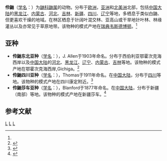 {{Speciesbox 
| taxon = Mustela nivalis
| image = Mustela nivalis -British Wildlife Centre-4.jpg
| image_caption = 警惕的伶鼬
| status = LC | status_system = IUCN3.1
| status_ref = <ref name=iucn>{{IUCN2008|assessors=Tikhonov, A., Cavallini, P., Maran, T., Kranz, A., Herrero, J., Giannatos, G., Stubbe, M., Conroy, J., Kryštufek, B., Abramov, A., Wozencraft, C., Reid, F. & McDonald, R.|year=2008|id=14021|title=Mustela nivalis|downloaded=2009-3-21}}</ref>
| authority = ([[卡尔·林奈|Linnaeus]], 1766)<ref name='id469'>{{cite web| url =http://www.bioinfo.cn/db05/BjdwSpecies.php?action=view&id=469| title =伶鼬| work =《中国动物物种编目数据库》| publisher =中国科学院微生物研究所| author =中国科学院动物研究所| accessdate =2009-03-27| deadurl =yes| archiveurl =https://web.archive.org/web/20160305044022/http://www.bioinfo.cn/db05/BjdwSpecies.php?action=view&id=469| archivedate =2016-03-05}}</ref>
| range_map = Mapa Mustela nivalis.png
| range_map_width = 250px
}}

'''伶鼬'''（[[学名|学名]]：{{lang|la|''Mustela nivalis''}}）为[[鼬科|鼬科]][[鼬属|鼬属]]的动物。分布于[[欧洲|欧洲]]，[[亚洲|亚洲]]和[[北美洲|北美洲]]北部，包括[[中国大陆|中国大陆]]的[[黑龙江|黑龙江]]、[[内蒙古|内蒙古]]、[[河北|河北]]、[[吉林|吉林]]、[[新疆|新疆]]、[[四川|四川]]、[[辽宁|辽宁]]等地，多栖息于类似白鼬、但更喜欢干燥的地域。在林区栖息于针阔叶混交林、亚高山或干旱地针叶林、林缘灌丛以及亦常见于草原地带。该物种的模式产地在[[瑞典|瑞典]][[韦斯德博顿|韦斯德博顿]]。<ref name='id469'/>

== 亚种 ==
* '''伶鼬东北亚种'''（[[学名|学名]]：{{lang|la|''Mustela nivalis pygmaea''}}），J. Allen于1903年命名。分布于西伯利亚鄂霍次克海西岸以及[[中国大陆|中国大陆]]的[[河北|河北]]、[[黑龙江|黑龙江]]、[[辽宁|辽宁]]、[[内蒙古|内蒙古]]、[[吉林|吉林]]等地。该物种的模式产地在鄂霍次克海西岸,Gichiga。<ref name='id470'>{{cite web| url =http://www.bioinfo.cn/db05/BjdwSpecies.php?action=view&id=470| title =伶鼬东北亚种| work =《中国动物物种编目数据库》| publisher =中国科学院微生物研究所| author =中国科学院动物研究所| accessdate =2009-03-27| deadurl =yes| archiveurl =https://web.archive.org/web/20160305074449/http://www.bioinfo.cn/db05/BjdwSpecies.php?action=view&id=470| archivedate =2016-03-05}}</ref>
* '''伶鼬四川亚种'''（[[学名|学名]]：{{lang|la|''Mustela nivalis russelliana''}}），Thomas于1911年命名。在[[中国大陆|中国大陆]]，分布于[[四川|四川]]等地。该物种的模式产地在四川康定附近。<ref name='id471'>{{cite web| url =http://www.bioinfo.cn/db05/BjdwSpecies.php?action=view&id=471| title =伶鼬四川亚种| work =《中国动物物种编目数据库》| publisher =中国科学院微生物研究所| author =中国科学院动物研究所| accessdate =2009-03-27| deadurl =yes| archiveurl =https://web.archive.org/web/20160305031629/http://www.bioinfo.cn/db05/BjdwSpecies.php?action=view&id=471| archivedate =2016-03-05}}</ref>
* '''伶鼬莎车亚种'''（[[学名|学名]]：{{lang|la|''Mustela nivalis stoliczkana''}}），Blanford于1877年命名。在[[中国大陆|中国大陆]]，分布于新疆（南部）等地。该物种的模式产地在新疆莎车。<ref name='id472'>{{cite web| url =http://www.bioinfo.cn/db05/BjdwSpecies.php?action=view&id=472| title =伶鼬莎车亚种| work =《中国动物物种编目数据库》| publisher =中国科学院微生物研究所| author =中国科学院动物研究所| accessdate =2009-03-27| deadurl =yes| archiveurl =https://web.archive.org/web/20160305063830/http://www.bioinfo.cn/db05/BjdwSpecies.php?action=view&id=472| archivedate =2016-03-05}}</ref>

== 参考文献 ==
{{reflist}}
{{Taxonbar|from=Q25311}}

[[Category:IUCN红色名录无危物种|L]]
[[Category:鼬属|L]]
[[Category:卡尔·林奈命名的生物分类|L]]